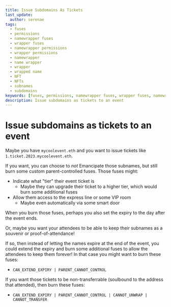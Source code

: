 ```yaml
---
title: Issue Subdomains As Tickets
last_update:
  author: serenae
tags:
  - fuses
  - permissions
  - namewrapper fuses
  - wrapper fuses
  - namewrapper permissions
  - wrapper permissions
  - namewrapper
  - name wrapper
  - wrapper
  - wrapped name
  - NFT
  - NFTs
  - subnames
  - subdomains
keywords: [fuses, permissions, namewrapper fuses, wrapper fuses, namewrapper permissions, wrapper permissions, namewrapper, name wrapper, wrapper, wrapped name, NFT, NFTs, subnames, subdomains]
description: Issue subdomains as tickets to an event
---
```


# Issue subdomains as tickets to an event

Maybe you have `mycoolevent.eth` and you want to issue tickets like `1.ticket.2023.mycoolevent.eth`.

If you want, you can choose to *not* Emancipate those subnames, but still burn some custom parent-controlled fuses. Those fuses might:
* Indicate what "tier" their event ticket is
   - Maybe they can upgrade their ticket to a higher tier, which would burn some additional fuses
* Allow them access to the express line or some VIP room
   - Maybe even automatically via some smart door

When you burn those fuses, perhaps you also set the expiry to the day after the event ends.

Or, maybe you want your attendees to be able to keep their subnames as a souvenir or proof-of-attendance!

If so, then instead of letting the names expire at the end of the event, you could extend the expiry and burn some additional fuses to allow the attendees to keep them forever! In that case you might want to burn these fuses:
* `CAN_EXTEND_EXPIRY | PARENT_CANNOT_CONTROL`

If you want those tickets to be non-transferrable (soulbound to the address that attended), then burn these fuses:
* `CAN_EXTEND_EXPIRY | PARENT_CANNOT_CONTROL | CANNOT_UNWRAP | CANNOT_TRANSFER`
